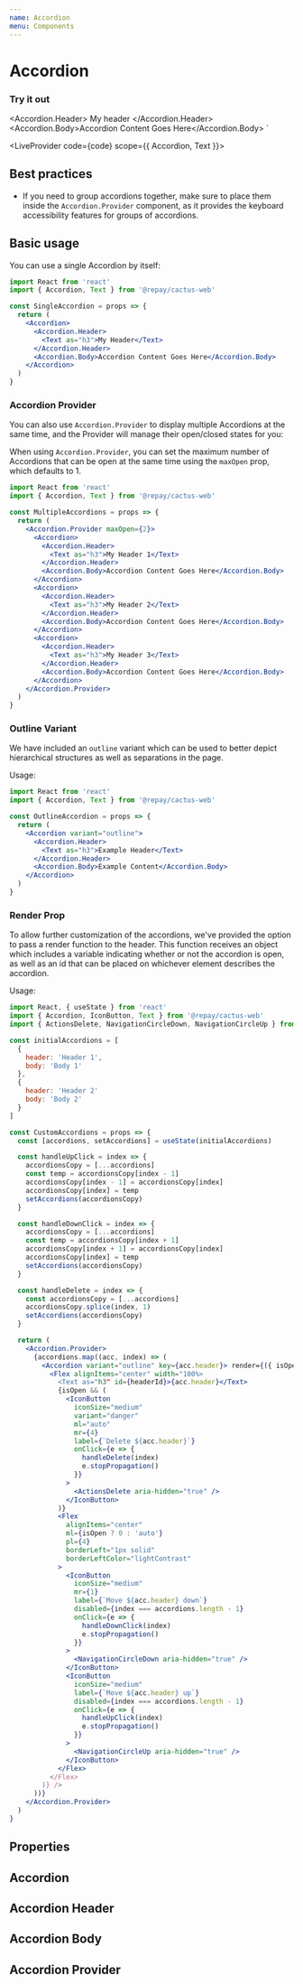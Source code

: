 ```yaml
---
name: Accordion
menu: Components
---
```



# Accordion

### Try it out

  <Accordion.Header>
    <Text as="h3"> My header</Text>
  </Accordion.Header>
  <Accordion.Body>Accordion Content Goes Here</Accordion.Body>
</Accordion>`

<LiveProvider code={code} scope={{ Accordion, Text }}>
  <LiveEditor style={livePreviewStyle} />
  <LiveError />
  <LivePreview />
</LiveProvider>

## Best practices

- If you need to group accordions together, make sure to place them inside the `Accordion.Provider` component, as it provides the keyboard accessibility features
  for groups of accordions.

## Basic usage

You can use a single Accordion by itself:

```jsx
import React from 'react'
import { Accordion, Text } from '@repay/cactus-web'

const SingleAccordion = props => {
  return (
    <Accordion>
      <Accordion.Header>
        <Text as="h3">My Header</Text>
      </Accordion.Header>
      <Accordion.Body>Accordion Content Goes Here</Accordion.Body>
    </Accordion>
  )
}
```

### Accordion Provider

You can also use `Accordion.Provider` to display multiple Accordions at the same time, and the Provider will manage their open/closed states for you:

When using `Accordion.Provider`, you can set the maximum number of Accordions that can be open at the same time using the `maxOpen` prop, which defaults to 1.

```jsx
import React from 'react'
import { Accordion, Text } from '@repay/cactus-web'

const MultipleAccordions = props => {
  return (
    <Accordion.Provider maxOpen={2}>
      <Accordion>
        <Accordion.Header>
          <Text as="h3">My Header 1</Text>
        </Accordion.Header>
        <Accordion.Body>Accordion Content Goes Here</Accordion.Body>
      </Accordion>
      <Accordion>
        <Accordion.Header>
          <Text as="h3">My Header 2</Text>
        </Accordion.Header>
        <Accordion.Body>Accordion Content Goes Here</Accordion.Body>
      </Accordion>
      <Accordion>
        <Accordion.Header>
          <Text as="h3">My Header 3</Text>
        </Accordion.Header>
        <Accordion.Body>Accordion Content Goes Here</Accordion.Body>
      </Accordion>
    </Accordion.Provider>
  )
}
```

### Outline Variant

We have included an `outline` variant which can be used to better depict hierarchical structures as well as separations in the page.

Usage:

```jsx
import React from 'react'
import { Accordion, Text } from '@repay/cactus-web'

const OutlineAccordion = props => {
  return (
    <Accordion variant="outline">
      <Accordion.Header>
        <Text as="h3">Example Header</Text>
      </Accordion.Header>
      <Accordion.Body>Example Content</Accordion.Body>
    </Accordion>
  )
}
```

### Render Prop

To allow further customization of the accordions, we've provided the option to pass a render function to the header. This function receives an object
which includes a variable indicating whether or not the accordion is open, as well as an id that can be placed on whichever element describes the accordion.

Usage:

```jsx
import React, { useState } from 'react'
import { Accordion, IconButton, Text } from '@repay/cactus-web'
import { ActionsDelete, NavigationCircleDown, NavigationCircleUp } from '@repay/cactus-icons'

const initialAccordions = [
  {
    header: 'Header 1',
    body: 'Body 1'
  },
  {
    header: 'Header 2'
    body: 'Body 2'
  }
]

const CustomAccordions = props => {
  const [accordions, setAccordions] = useState(initialAccordions)

  const handleUpClick = index => {
    accordionsCopy = [...accordions]
    const temp = accordionsCopy[index - 1]
    accordionsCopy[index - 1] = accordionsCopy[index]
    accordionsCopy[index] = temp
    setAccordions(accordionsCopy)
  }

  const handleDownClick = index => {
    accordionsCopy = [...accordions]
    const temp = accordionsCopy[index + 1]
    accordionsCopy[index + 1] = accordionsCopy[index]
    accordionsCopy[index] = temp
    setAccordions(accordionsCopy)
  }

  const handleDelete = index => {
    const accordionsCopy = [...accordions]
    accordionsCopy.splice(index, 1)
    setAccordions(accordionsCopy)
  }

  return (
    <Accordion.Provider>
      {accordions.map((acc, index) => (
        <Accordion variant="outline" key={acc.header}> render={({ isOpen, headerId }) => (
          <Flex alignItems="center" width="100%>
            <Text as="h3" id={headerId}>{acc.header}</Text>
            {isOpen && (
              <IconButton
                iconSize="medium"
                variant="danger"
                ml="auto"
                mr={4}
                label={`Delete ${acc.header}`}
                onClick={e => {
                  handleDelete(index)
                  e.stopPropagation()
                }}
              >
                <ActionsDelete aria-hidden="true" />
              </IconButton>
            )}
            <Flex
              alignItems="center"
              ml={isOpen ? 0 : 'auto'}
              pl={4}
              borderLeft="1px solid"
              borderLeftColor="lightContrast"
            >
              <IconButton
                iconSize="medium"
                mr={1}
                label={`Move ${acc.header} down`}
                disabled={index === accordions.length - 1}
                onClick={e => {
                  handleDownClick(index)
                  e.stopPropagation()
                }}
              >
                <NavigationCircleDown aria-hidden="true" />
              </IconButton>
              <IconButton
                iconSize="medium"
                label={`Move ${acc.header} up`}
                disabled={index === accordions.length - 1}
                onClick={e => {
                  handleUpClick(index)
                  e.stopPropagation()
                }}
              >
                <NavigationCircleUp aria-hidden="true" />
              </IconButton>
            </Flex>
          </Flex>
        )} />
      ))}
    </Accordion.Provider>
  )
}
```

## Properties

## Accordion

<PropsTable of={Accordion} />

## Accordion Header

<PropsTable of={Accordion} staticProp="AccordionHeader" />

## Accordion Body

<PropsTable of={Accordion} staticProp="AccordionBody" />

## Accordion Provider

<PropsTable of={Accordion} staticProp="AccordionProvider" />
